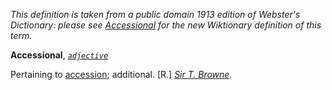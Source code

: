 ''This definition is taken from a public domain 1913 edition of Webster's Dictionary: please see [[Accessional]] for the new Wiktionary definition of this term.''

'''Accessional''', ''<code>[[adjective (part of speech)|adjective]]</code>''

Pertaining to [[accession]]; additional. [R.] ''[[Sir T. Browne (source)|Sir T. Browne]].''